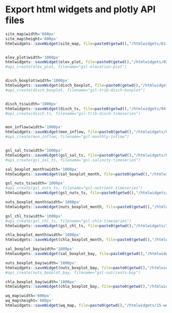# Export html widgets and plotly API files
```r

site_map$width='600px'
site_map$height='600px'
htmlwidgets::saveWidget(site_map, file=paste0(getwd(),"/htmlwidgets/01-site_map.html"), title="Site locations")


elev_plot$width='1000px'
htmlwidgets::saveWidget(elev_plot, file=paste0(getwd(),"/htmlwidgets/02-elev_plot.html"), title="GSL water surface elevation")
#api_create(elev_plot, filename="gsl-elevation-plot")


disch_boxplot$width='1000px'
htmlwidgets::saveWidget(disch_boxplot, file=paste0(getwd(),"/htmlwidgets/03-disch_boxplot.html"), title="GSL tributary daily discharge")
#api_create(disch_boxplot, filename="gsl-trib-disch-boxplot")


disch_ts$width='1000px'
htmlwidgets::saveWidget(disch_ts, file=paste0(getwd(),"/htmlwidgets/04-disch_ts.html"), title="GSL tributary daily discharge")
#api_create(disch_ts, filename="gsl-trib-disch-timeseries")


mon_inflow$width='1000px'
htmlwidgets::saveWidget(mon_inflow, file=paste0(getwd(),"/htmlwidgets/05-mon_inflow.html"), title="GSL tributary monthly inflow")
#api_create(mon_inflow, filename="gsl-monthly-inflow")


gsl_sal_ts$width='1000px'
htmlwidgets::saveWidget(gsl_sal_ts, file=paste0(getwd(),"/htmlwidgets/06-gsl_sal_ts.html"), title="GSL salinity")
#api_create(gsl_sal_ts, filename="gsl-salinity-timeseries")

sal_boxplot_month$width='1000px'
htmlwidgets::saveWidget(sal_boxplot_month, file=paste0(getwd(),"/htmlwidgets/07-sal_boxplot_month.html"), title="GSL salinity by bay")

gsl_nuts_ts$width='1000px'
#api_create(gsl_nuts_ts, filename="gsl-nutrient-timeseries")
htmlwidgets::saveWidget(gsl_nuts_ts, file=paste0(getwd(),"/htmlwidgets/08-gsl_nuts_ts.html"), title="GSL nutrients")

nuts_boxplot_month$width='1000px'
htmlwidgets::saveWidget(nuts_boxplot_month, file=paste0(getwd(),"/htmlwidgets/09-nuts_boxplot_month.html"), title="GSL nutrients")

gsl_chl_ts$width='1000px'
#api_create(gsl_chl_ts, filename="gsl-chla-timeseries")
htmlwidgets::saveWidget(gsl_chl_ts, file=paste0(getwd(),"/htmlwidgets/10-gsl_chl_ts.html"), title="GSL chlorophyll a")

chla_boxplot_month$width='1000px'
htmlwidgets::saveWidget(chla_boxplot_month, file=paste0(getwd(),"/htmlwidgets/11-chla_boxplot_month.html"), title="GSL chlorophyll a")

sal_boxplot_bay$width='1000px'
htmlwidgets::saveWidget(sal_boxplot_bay, file=paste0(getwd(),"/htmlwidgets/12-sal_boxplot_bay.html"), title="GSL salinity by bay")

nuts_boxplot_bay$width='1000px'
htmlwidgets::saveWidget(nuts_boxplot_bay, file=paste0(getwd(),"/htmlwidgets/13-nuts_boxplot_bay.html"), title="GSL nutrients by bay")
#api_create(nuts_boxplot_bay, filename="gsl-nutrients-bay")

chla_boxplot_bay$width='1000px'
htmlwidgets::saveWidget(chla_boxplot_bay, file=paste0(getwd(),"/htmlwidgets/14-chla_boxplot_bay.html"), title="GSL chlorophyll a by bay")

wq_map$width='600px'
wq_map$height='600px'
htmlwidgets::saveWidget(wq_map, file=paste0(getwd(),"/htmlwidgets/15-wq_map.html"), title="GSL surface water quality")


```

